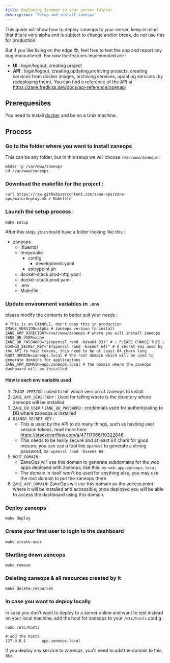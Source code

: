 ```yaml
---
title: Deploying Zaneops to your server (alpha)
description: 'Setup and install zaneops'
---
```


This guide will show how to deploy zaneops to your server, keep in mind that this is very alpha and is subject to change
and/or break, do not use this for production.

But if you like living on the edge 😎, feel free to test the app and report any bug encountered.
For now the features implemented are :

- **UI** : login/logout, creating project
- **API** : login/logout, creating,updating,archiving projects, creating services from docker images, archiving services,
updating services (by redeploying them). You can find a reference of the API
at https://zane.fredkiss.dev/docs/api-reference/openapi

## Prerequesites

You need to install [docker](https://docs.docker.com/engine/install/) and be on a Unix machine.

## Process

### Go to the folder where you want to install zaneops

This can be any folder, but in this setup we will choose `/var/www/zaneops` :

```shell
mkdir -p /var/www/zaneops 
cd /var/www/zaneops
```

### Download the makefile for the project :

```shell
curl https://raw.githubusercontent.com/zane-ops/zane-ops/main/deploy.mk > Makefile
```

### Launch the setup process :

```shell
make setup
```

After this step, you should have a folder looking like this :


<FileTree>

- zaneops
    - .fluentd/
    - temporalio
        - config
            - development.yaml
        - entrypoint.sh
    - docker-stack.prod-http.yaml
    - docker-stack.prod.yaml
    - .env
    - Makefile

</FileTree>

### Update environment variables in `.env`

please modify the contents to better suit your needs :

```shell
# This is an EXAMPLE, don't copy this in production
IMAGE_VERSION=alpha # zaneops version to install
ZANE_APP_DIRECTORY=/var/www/zaneops # where you will install zaneops 
ZANE_DB_USER=zane
ZANE_DB_PASSWORD="$(openssl rand -base64 32)" # ⚠️ PLEASE CHANGE THIS ⚠️
DJANGO_SECRET_KEY="$(openssl rand -base64 64)" # A secret key used by the API to hash tokens, this need to be at least 64 chars long
ROOT_DOMAIN=zaneops.local # The root domain which will be used to generate domains for applications
ZANE_APP_DOMAIN=app.zaneops.local # the domain where the zaneops dashboard will be installed 
```

#### How is each env variable used

1. `IMAGE_VERSION` : used to tell which version of zaneops to install
2. `ZANE_APP_DIRECTORY` : Used for telling where is the directory where zaneops will be installed
3. `ZANE_DB_USER` / `ZANE_DB_PASSWORD` : credentials used for authenticating to DB where zaneops is installed
4. `DJANGO_SECRET_KEY` :
    - This is used by the API to do many things, such as hashing user session tokens, read more
here  https://stackoverflow.com/a/47117966/10322846
    - This needs to be really secure and at least 64 chars for good mesure, you can use a tool
like `openssl`
to generate a strong password, ex: `openssl rand -base64 64`
5. `ROOT_DOMAIN` :
    - ZaneOps will use this domain to generate subdomains for the web apps deployed with zaneops, like
this: `my-web-app.zaneops.local`
    - The domain in itself won't be used for anything else, you may use the root domain to put the zaneops there
6. `ZANE_APP_DOMAIN`:  ZaneOps will use this domain as the access point where it will be installed and accessible, once deployed you
will be able to access the dashboard using this domain.

### Deploy zaneops

```shell
make deploy
```

### Create your first user to login to the dashboard

```shell
make create-user
```

### Shutting down zaneops

```shell
make remove
```

### Deleting zaneops & all resources created by it

```shell
make delete-resources
```

### In case you want to deploy locally

In case you don't want to deploy to a server online and want to test instead
on your local machine, add the host for zaneops to your `/etc/hosts` config :

```shell
nano /etc/hosts

# add the hosts
127.0.0.1       app.zaneops.local
```

If you deploy any service to zaneops, you'll need to add the domain to this file.